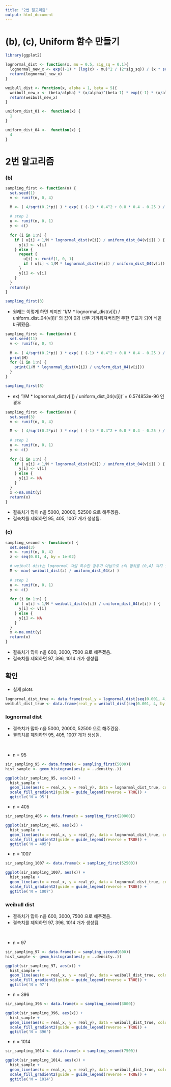 ---
title: "2번 알고리즘"
output: html_document
---

# (b), (c), Uniform 함수 만들기
```{r}
library(ggplot2)

lognormal_dist <- function(x, mu = 0.5, sig_sq = 0.1){
  lognormal_new_x <- exp((-1) * (log(x) - mu)^2 / (2*sig_sq)) / (x * sqrt(2*pi*sig_sq))
  return(lognormal_new_x)
}

weibull_dist <- function(x, alpha = 1, beta = 5){
  weibull_new_x <- (beta/alpha) * (x/alpha)^(beta-1) * exp((-1) * (x/alpha)^beta)
  return(weibull_new_x)
}

uniform_dist_01 <-  function(x) {
  1
}

uniform_dist_04 <-  function(x) {
  4
}
```


# 2번 알고리즘

### (b)


```{r}
sampling_first <- function(n) {
  set.seed(1)
  v <- runif(n, 0, 4)

  M <- ( 4/sqrt(0.2*pi) ) * exp( ( (-1) * 0.4^2 + 0.8 * 0.4 - 0.25 ) / 0.2 )    # M 값을 구하는 방법은 다른 pdf 파일로 저장
  
  # step 1
  u <- runif(n, 0, 1)
  y <- c()
  
  for (i in 1:n) {
    if ( u[i] < 1/M * lognormal_dist(v[i]) / uniform_dist_04(v[i]) ) {
      y[i] <- v[i]
    } else {
      repeat {
        u[i] <- runif(1, 0, 1)
        if ( u[i] < 1/M * lognormal_dist(v[i]) / uniform_dist_04(v[i]) ) break
      }
      y[i] <- v[i]
    }
  }
  return(y)
}

sampling_first(3)
```

- 원래는 이렇게 하면 되지만 '1/M * lognormal_dist(v[i]) / uniform_dist_04(v[i])' 의 값이 0과 너무 가까워져버리면 무한 루프가 되어 식을 바꿔줬음.

```{r}
sampling_first <- function(n) {
  set.seed(11)
  v <- runif(n, 0, 4)
  
  M <- ( 4/sqrt(0.2*pi) ) * exp( ( (-1) * 0.4^2 + 0.8 * 0.4 - 0.25 ) / 0.2 )
  print(M)
  for (i in 1:n) {
    print(1/M * lognormal_dist(v[i]) / uniform_dist_04(v[i]))
  }
}

sampling_first(8)
```

- ex) '1/M * lognormal_dist(v[i]) / uniform_dist_04(v[i])' = 6.574853e-96 인 경우

```{r}
sampling_first <- function(n) {
  set.seed(3)
  v <- runif(n, 0, 4)

  M <- ( 4/sqrt(0.2*pi) ) * exp( ( (-1) * 0.4^2 + 0.8 * 0.4 - 0.25 ) / 0.2 )    # M 값을 구하는 방법은 다른 pdf 파일로 저장
  
  # step 1
  u <- runif(n, 0, 1)
  y <- c()
  
  for (i in 1:n) {
    if ( u[i] < 1/M * lognormal_dist(v[i]) / uniform_dist_04(v[i]) ) {
      y[i] <- v[i]
    } else {
      y[i] <- NA
    }
  }
  x <-na.omit(y)
  return(x)
}
```

- 결측치가 많아 n을 5000, 20000, 52500 으로 해주겠음.
- 결측치를 제외하면 95, 405, 1007 개가 생성됨.


### (c)
```{r}
sampling_second <- function(n) {
  set.seed(3)
  v <- runif(n, 0, 4)
  z <- seq(0.01, 4, by = 1e-02)

  # weibull dist는 lognormal 처럼 특수한 경우가 아님으로 z의 범위를 (0,4] 까지 설정해준 후 함수에 넣어 최대값을 구하기로 함.
  M <- max( weibull_dist(z) / uniform_dist_04(z) )
  
  # step 1
  u <- runif(n, 0, 1)
  y <- c()
  
  for (i in 1:n) {
    if ( u[i] < 1/M * weibull_dist(v[i]) / uniform_dist_04(v[i]) ) {
      y[i] <- v[i]
    } else {
      y[i] <- NA
    }
  }
  x <-na.omit(y)
  return(x)
}
```

- 결측치가 많아 n을 600, 3000, 7500 으로 해주겠음.
- 결측치를 제외하면 97, 396, 1014 개가 생성됨.


## 확인
- 실제 plots
```{r}
lognormal_dist_true <- data.frame(real_y = lognormal_dist(seq(0.001, 4, by = 1e-02)), real_x = seq(0.001, 4, by = 1e-02))
weibull_dist_true <- data.frame(real_y = weibull_dist(seq(0.001, 4, by = 1e-02)), real_x = seq(0.001, 4, by = 1e-02))
```

### lognormal dist
- 결측치가 많아 n을 5000, 20000, 52500 으로 해주겠음.
- 결측치를 제외하면 95, 405, 1007 개가 생성됨.

<br>

- n = 95
```{r}
sir_sampling_95 <- data.frame(x = sampling_first(5000))
hist_sample <- geom_histogram(aes(y = ..density..))

ggplot(sir_sampling_95, aes(x)) + 
  hist_sample + 
  geom_line(aes(x = real_x, y = real_y), data = lognormal_dist_true, colour = "red2") + 
  scale_fill_gradient2(guide = guide_legend(reverse = TRUE)) + 
  ggtitle('N = 95')
```


- n = 405
```{r}
sir_sampling_405 <- data.frame(x = sampling_first(20000))

ggplot(sir_sampling_405, aes(x)) + 
  hist_sample + 
  geom_line(aes(x = real_x, y = real_y), data = lognormal_dist_true, colour = "red2") + 
  scale_fill_gradient2(guide = guide_legend(reverse = TRUE)) + 
  ggtitle('N = 405')
```


- n = 1007
```{r}
sir_sampling_1007 <- data.frame(x = sampling_first(52500))

ggplot(sir_sampling_1007, aes(x)) + 
  hist_sample + 
  geom_line(aes(x = real_x, y = real_y), data = lognormal_dist_true, colour = "red2") + 
  scale_fill_gradient2(guide = guide_legend(reverse = TRUE)) + 
  ggtitle('N = 1007')
```




### weibull dist
- 결측치가 많아 n을 600, 3000, 7500 으로 해주겠음.
- 결측치를 제외하면 97, 396, 1014 개가 생성됨.

<br>

- n = 97
```{r}
sir_sampling_97 <- data.frame(x = sampling_second(600))
hist_sample <- geom_histogram(aes(y = ..density..))

ggplot(sir_sampling_97, aes(x)) + 
  hist_sample + 
  geom_line(aes(x = real_x, y = real_y), data = weibull_dist_true, colour = "red2") + 
  scale_fill_gradient2(guide = guide_legend(reverse = TRUE)) + 
  ggtitle('N = 97')
```


- n = 396
```{r}
sir_sampling_396 <- data.frame(x = sampling_second(3000))

ggplot(sir_sampling_396, aes(x)) + 
  hist_sample + 
  geom_line(aes(x = real_x, y = real_y), data = weibull_dist_true, colour = "red2") + 
  scale_fill_gradient2(guide = guide_legend(reverse = TRUE)) + 
  ggtitle('N = 396')
```


- n = 1014
```{r}
sir_sampling_1014 <- data.frame(x = sampling_second(7500))

ggplot(sir_sampling_1014, aes(x)) + 
  hist_sample + 
  geom_line(aes(x = real_x, y = real_y), data = weibull_dist_true, colour = "red2") + 
  scale_fill_gradient2(guide = guide_legend(reverse = TRUE)) + 
  ggtitle('N = 1014')
```